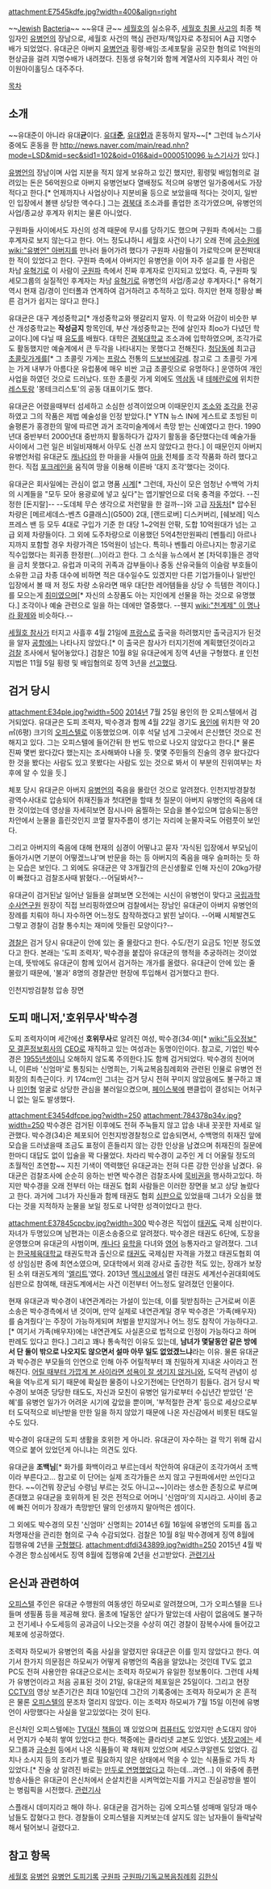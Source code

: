 attachment:E7545kdfe.jpg?width=400&align=right

~~[[유대인|Jewish]] [[세균|Bacteria]]~~ ~~유대 균~~
[[세월호]]의 실소유주, [[세월호 침몰 사고]]의 최종 책임자인 [[유병언]]의 장남으로, 세월호 사건의 핵심 관련자/책임자로 추정되어 A급 지명수배가 되었었다. 유대균은 아버지 [[유병언]]과 횡령·배임·조세포탈을 공모한 혐의로 1억원의 현상금을 걸려 지명수배가 내려졌다. 친동생 유혁기와 함께 계열사의 지주회사 격인 아이원아이홀딩스 대주주다.

[[목차]]
== 소개 ==
~~유대준이 아니라 유대'''균'''이다. [[유대준|유대'''준''']], [[유대인|유대'''인''']]과 혼동하지 말자~~[* 그런데 뉴스기사 중에도 혼동을 한 [[http://news.naver.com/main/read.nhn?mode=LSD&mid=sec&sid1=102&oid=016&aid=0000510096 뉴스기사]]가 있다.]

[[유병언]]의 장남이며 사업 지분을 적지 않게 보유하고 있긴 했지만, 횡령및 배임혐의로 걸려있는 돈은 56억원으로 아버지 유병언보다 열배정도 적으며 유병언 일가중에서도 가장 적다고 한다.[* 언제까지나 사업상이나 지분비율 등으로 보았을때 적다는 것이지, 일반인 입장에서 볼땐 상당한 액수다.] 그는 [[경북대]] 조소과를 졸업한 조각가였으며, 유병언의 사업/종교상 후계자 위치는 물론 아니었다.

구원파들 사이에서도 자신의 성격 때문에 무시를 당하기도 했으며 구원파 측에서는 그를 후계자로 보지 않는다고 한다. 어느 정도냐하니 세월호 사건이 나기 오래 전에 [[금수원]]에 [[wiki:"유병언" 아버지]]를 만나러 들어가려 했다가 구원파 사람들이 가로막으며 문전박대 한 적이 있었다고 한다. 구원파 측에서 아버지인 유병언을 이어 자주 설교를 한 사람은 차남 [[유혁기]]로 이 사람이 [[구원파]] 측에서 진짜 후계자로 인지되고 있었다. 즉, 구원파 및 세모그룹의 실질적인 후계자는 차남 [[유혁기]]로 유병언의 사업/종교상 후계자다.[* 유혁기 역시 현재 검/경이 인터폴과 연계하여 검거하려고 추적하고 있다. 하지만 현재 정황상 빠른 검거가 쉽지는 않다고 한다.]

유대균은 대구 계성중학교[* 개성중학교와 헷갈리지 말자. 이 학교와 어감이 비슷한 부산 개성중학교는 '''작성금지''' 항목인데, 부산 개성중학교는 전에 살인자 최oo가 다녔던 학교이다.]에 다닐 때 [[유도]]를 배웠다. 대학은 [[경북대학교]] 조소과에 입학하였으며, 조각가로도 활동했지만 예술계에서 큰 두각을 나타내지는 못했다고 전해진다. [[청담동]]에 최고급 [[초콜릿]]가게를[* 그 초콜릿 가게는 [[프랑스]] 전통의 [[드보브에갈레]]. 참고로 그 초콜릿 가게는 가게 내부가 아름다운 유럽풍에 매우 비싼 고급 초콜릿으로 유명하다.] 운영하여 개인 사업을 하였던 것으로 드러났다. 또한 초콜릿 가게 외에도 [[역삼동]] 내 [[테헤란로]]에 위치한 [[레스토랑]] '몽테크리스토'의 공동 대표이기도 했다.

유대균은 어렸을때부터 섬세하고 소심한 성격이었으며 이때문인지 [[조소]]와 [[조각]]을 전공하였고 그의 작품은 제법 예술성을 인정 받았다.[* YTN 뉴스 IN에 게스트로 초빙된 미술평론가 홍경한의 말에 따르면 과거 조각미술계에서 촉망 받는 신예였다고 한다. 1990년대 중반부터 2000년대 중반까지 활동하다가 갑자기 활동을 중단했다는데 예술가들 사이에서 그런 일은 비일비재해서 아무도 신경 쓰지 않았다고 한다.] 이 때문인지 아버지 유병언처럼 유대균도 [[캐나다]]의 한 마을을 사들여 [[마을]] 전체를 조각 작품화 하려 했다고 한다. 직접 [[포크레인]]을 움직여 땅을 이용해 이른바 '대지 조각'했다는 것이다.

유대균은 회사일에는 관심이 없고 명품 [[시계]][* 그런데, 자신이 모은 엄청난 수백억 가치의 시계들을 "모두 모아 용광로에 넣고 싶다"는 엽기발언으로 더욱 충격을 주었다. --진정한 [돈지랄]-- --도데체 무슨 생각으로 저런말을 한 걸까--]와 고급 [[자동차]][* 압수된 차량은 [메르세데스-벤츠 G클래스](G500) 2대, [랜드로버] 디스커버리, [쉐보레] 익스프레스 밴 등 모두 4대로 구입가 기준 한 대당 1~2억원 안팎, 도합 10억원대가 넘는 고급 외제 차량들이다. 그 외에 도주차량으로 이용했던 5억4천만원짜리 [벤틀리] 아르나지까지 포함할 경우 차량가격은 15억원이 넘는다. 특히나 벤틀리 아르나지는 항공기로 직수입했다는 희귀종 한정판(...)이라고 한다. 그 소식을 뉴스에서 본 [차덕후]들은 경악을 금치 못했다고. 유럽과 미국의 귀족과 갑부들이나 중동 산유국들의 이슬람 부호들이 소유한 고급 차종 대수에 비하면 적은 대수일수도 있겠지만 다른 기업가들이나 일반인 입장에서 볼 때 저 정도 차량 소유라면 매우 대단한 레어템들을 상당 수 득템한 격이다.] 를 모으는게 [[취미]]였으며[* 자신의 소장품도 아는 지인에게 선물을 하는 것으로 유명했다.] 조각이나 예술 관련으로 일을 하는 데에만 열중했다. --웬지 [[wiki:"천계제" 이 명나라 황제]]와 비슷하다.--

[[세월호 참사]]가 터지고 사흘후 4월 21일에 [[프랑스]]로 출국을 하려했지만 출국금지가 된것을 알자 [[공항]]에는 나타나지 않았다.[* 이 출국은 참사가 터지기전에 계획했던것이라고 [[검찰]] 조사에서 털어놓았다.]
검찰은 10월 8일 유대균에게 징역 4년을 구형했다. [http://m.news.naver.com/read.nhn?mode=LSD&sid1=102&oid=001&aid=0007173578 #]
인천지법은 11월 5일 횡령 및 배임혐의로 징역 3년을 [http://m.news.naver.com/read.nhn?mode=LSD&sid1=102&oid=014&aid=0003283977 선고했다].

== 검거 당시 ==
attachment:E34ple.jpg?width=500
[[2014년]] 7월 25일 용인의 한 오피스텔에서 검거되었다. 유대균은 도피 조력자, 박수경과 함께 4월 22일 경기도 [[용인]]에 위치한 약 20㎡(6평) 크기의 [[오피스텔]]로 이동했었으며. 이후 석달 넘게 그곳에서 은신했던 것으로 전해지고 있다. 그는 오피스텔에 들어간뒤 한 번도 밖으로 나오지 않았다고 한다.[* 물론 진짜 몇번 왔다갔다 했는지는 조사해봐야 나올 듯. 몇몇 주민들의 진술의 경우 왔다갔다 한 것을 봤다는 사람도 있고 못봤다는 사람도 있는 것으로 봐서 이 부분의 진위여부는 차후에 알 수 있을 듯.]

체포 당시 유대균은 아버지 [[유병언]]의 죽음을 몰랐던 것으로 알려졌다. 인천지방경찰청 광역수사대로 압송되어 취재진들과 첫대면을 할때 첫 질문이 아버지 유병언의 죽음에 대한 것이었는데 영상을 자세히보면 잠시나마 움찔하는 모습을 볼수있으며 압송되는동안 차안에서 눈물을 흘린것인지 코옆 팔자주름이 생기는 자리에 눈물자국도 어렴풋이 보인다.

그리고 아버지의 죽음에 대해 현재의 심경이 어떻냐고 묻자 '자식된 입장에서 부모님이 돌아가시면 기분이 어떻겠느냐'며 반문을 하는 등 아버지의 죽음을 매우 슬퍼하는 듯 하는 모습은 보인다. 그 외에도 유대균은 약 3개월간의 은신생활로 인해 자신이 20kg가량이 빠졌다고 검찰조사때 밝혔다.--어딜봐서?--

유대균이 검거된날 일어난 일들을 살펴보면 오전에는 시신이 유병언이 맞다고 [[국립과학수사연구원]] 원장이 직접 브리핑하였으며 검찰에서는 장남인 유대균이 아버지 유병언의 장례를 치뤄야 하니 자수하면 어느정도 참작하겠다고 밝힌 날이다. --어째 시체발견도 그렇고 경찰이 검찰 통수치는 재미에 맛들린 모양이다?--

[[경찰]]은 검거 당시 유대균이 안에 있는 줄 몰랐다고 한다. 수도/전기 요금도 1인분 정도였다고 한다. 본래는 '도피 조력자', 박수경을 붙잡아 유대균의 행적을 추궁하려는 것이었는데, 뜻밖에도 유대균이 함께 있어서 검거하는 개가를 올렸다. 유대균이 안에 있는 줄 몰랐기 때문에, '불과' 8명의 경찰관만 현장에 투입해서 검거했다고 한다.



인천지방검찰청 압송 장면
{{{#!html
<iframe width="560" height="315" src="//www.youtube.com/embed/wNNjUNtX_ps" frameborder="0" allowfullscreen></iframe>
}}}

== 도피 매니저,'호위무사'박수경 ==
도피 조력자이며 세간에선 '''호위무사'''로 알려진 여성, 박수경(34·여)[* [[wiki:"듀오정보" 모 결혼정보회사]]의 [[CEO]]로 재직하고 있는 여성과는 동명이인이다. 참고로, 기업인 박수경은 [[1955년]]생이니 오해하지 않도록 주의한다.]도 함께 검거되었다. 박수경의 친어머니, 이른바 '신엄마'로 통칭되는 신명희는, 기독교복음침례회와 관련된 인물로 유병언 전 회장의 최측근이다. 키 174cm인 그녀는 검거 당시 전혀 꾸미지 않았음에도 불구하고 꽤나 [[미인]]형 얼굴로 상당한 관심을 불러일으켰으며, [[페이스북]]에 팬클럽이 결성되는 어처구니 없는 일도 발생했다. 

attachment:E3454dfcpe.jpg?width=250
attachment:784378p34v.jpg?width=250
박수경은 검거된 이후에도 전혀 주눅들지 않고 압송 내내 꼿꼿한 자세로 일관했다. 박수경(34)은 체포되어 인천지방경찰청으로 압송되면서, 수백명의 취재진 앞에 모습을 드러냈을때 조금도 표정이 흔들리지 않는 강한 인상을 남겼으며 취재진의 질문에 한마디 대답도 없이 입술을 꽉 다물었다. 차라리 박수경이 교주인 게 더 어울릴 정도의 초월적인 초연함~~ 지친 기색이 역력했던 유대균과는 전혀 다른 강한 인상을 남겼다. 유대균은 검찰조사에 순순히 응하는 반면 박수경은 검찰조사에 [[묵비권]]을 행사하고있다. 하지만 박수경을 오래 전부터 아는 태권도 협회 사람들은 이러한 장면을 보고 상당 놀랐다고 한다. 과거에 그녀가 자신들과 함께 태권도 협회 [[심판]]으로 있었을때 그녀가 오심을 했다는 것을 지적하자 눈물을 보일 정도로 나약한 성격이었다고 한다.

attachment:E37845cpcbv.jpg?width=300
박수경은 직업이 [[태권도]] 국제 심판이다. 자녀가 두명있으며 남편과는 이혼소송중으로 알려졌다. 박수경은 태권도 6단에, 도장을 운영했으며 유대균의 사범이며, [[캐나다]] [[유학]]을 다녀와 [[영어]] 능통자라고 알려졌다. 그녀는 [[한국체육대학교]] 태권도학과 출신으로 [[태권도]] 국제심판 자격을 가졌고 태권도협회 여성 상임심판 중에 최연소였으며, 모대학에서 외래 강사로 출강한 적도 있는, 장래가 보장된 소위 태권도계의 '[[엘리트]]'였다. 2013년 [[멕시코]]에서 열린 태권도 세계선수권대회에도 심판으로 참여해, 태권도계에서는 사건 이전부터 어느정도 알려졌던 인물이다.  

현재 유대균과 박수경이 내연관계라는 가설이 있는데, 이를 뒷받침하는 근거로써 이혼 소송은 박수경측에서 낸 것이며, 만약 실제로 내연관계일 경우 박수경은 '가족(배우자)를 숨겨줬다'는 주장이 가능하게되며 처벌을 받지않거나 어느 정도 참작이 가능하다고.[* 여기서 가족(배우자)에는 내연관계도 사실혼으로 법적으로 인정이 가능하다고 하며 판례도 있다고 한다.] 그리고 꽤나 통속적인 이유도 있는데, '''남녀가 몇달동안 같은 방에서 단 둘이 밖으로 나오지도 않으면서 설마 아무 일도 없었겠느냐'''라는 이유. 물론 유대균과 박수경은 부모들의 인연으로 인해 아주 어릴적부터 꽤 친밀하게 지내온 사이라고 전해진다. [[웨스터마크 효과|어릴 때부터 가깝게 본 사이라면 성욕이 잘 생기지 않거니와]], 도덕적 관념이 성욕을 억누르게 되기 때문에 확실한 물증이 나오기전에는 단언하기 힘들다. 
검거 당시 박수경이 보여준 당당한 태도도, 자신과 모친이 유병언 일가로부터 수십년간 받았던 '은혜'를 유병언 일가가 어려운 시기에 갚았을 뿐이며, '부적절한 관계' 등으로 세상으로부터 도덕적으로 비난받을 만한 일을 하지 않았기 때문에 나온 자신감에서 비롯된 태도일 수도 있다.

박수경이 유대균의 도피 생활을 호위한 게 아니라. 유대균이 자수하는 걸 막기 위해 감시역으로 붙어 있었던게 아니냐는 의견도 있다.

유대균을 '''조백님'''[* 화가를 화백이라고 부르는데서 착안하여 유대균이 조각가여서 조백이라 부른다고... 참고로 이 단어는 실제 조각가들은 쓰지 않고 구원파에서만 쓰인다고 한다. ~~이건뭐 장군님 수령님 부르는 것도 아니고~~]이라는 생소한 존칭으로 부르며 존대했고 유대균을 호위하게 된 것은 전적으로 어머니 '신엄마'의 지시라고. 사이비 종교에 빠진 어미가 장래가 촉망받던 딸의 인생까지 말아먹은 셈이다.


그 외에도 박수경의 모친 '신엄마' 신명희는 2014년 6월 16일에 유병언의 도피를 돕고 차명재산을 관리한 혐의로 구속 수감되었다.
검찰은 10월 8일 박수경에게 징역 8월에 집행유예 2년을 [http://m.news.naver.com/read.nhn?mode=LSD&sid1=102&oid=001&aid=0007174140 구형했다].
attachment:dfdi343899.jpg?width=250
2015년 4월 박수경은 항소심에서도 징역 8월에 집행유예 2년을 선고받았다. [http://m.news.naver.com/read.nhn?sid1=102&oid=001&aid=0007505868&mode=LSD 관련기사]
== 은신과 관련하여 ==
[[오피스텔]] 주인은 유대균 수행원의 여동생인 하모씨로 알려졌으며, 그가 오피스텔을 드나들며 생필품 등을 제공해 왔다. 올초에 1달동안 살다가 말았는데 사람이 없음에도 불구하고 전기세나 수도세등의 공과금이 나오는것을 수상히 여긴 경찰이 잠복수사에 들어갔고 체포에 성공하였다.

조력자 하모씨가 유병언의 죽음 사실을 알렸지만 유대균은 이를 믿지 않았다고 한다. 여기서 한가지 의문점은 하모씨가 어떻게 유병언의 죽음을 알았냐는 것인데 TV도 없고 PC도 전혀 사용안한 유대균으로서는 조력자 하모씨가 유일한 정보통이다. 그런데 사체가 유병언이라고 처음 공표된 것이 21일, 유대균의 체포일은 25일이다. 그리고 현장 [[CCTV]]의 영상 보존기간은 최대 10일인데 그간의 기록중에는 조력자 하모씨가 온 흔적은 물론 [[오피스텔]]의 문조차 열리지 않았다. 이는 조력자 하모씨가 7월 15일 이전에 유병언이 사망했다는 사실을 알고있었다는 것이 된다.

은신처인 오피스텔에는 [[TV]]대신 [[책]]들이 꽤 있었으며 [[컴퓨터]]도 있었지만 손도대지 않아서 먼지가 수북히 쌓여 있었다고 한다. 책중에는 클라리넷 교본도 있었다. [[냉장고]]에는 세모그룹과 [[금수원]] 등에서 나온 식품들이 꽉 채워져 있었으며 세모스쿠알렌도 있었다. 김치나 소시지 등의 조리가 별로 필요하지 않은 상태에서 먹을 수 있는 식품들로 가득 차 있었다.[* 진술 상 알려진 바로는 [[올드보이(2003년 영화)|만두로 연명했었다]]고 하는데...과연...] 이 와중에 종편방송사들은 유대균이 은신처에서 순살치킨을 시켜먹었는지를 가지고 진실공방을 벌이는 병림픽을 시전했다. [http://www.mediaus.co.kr/news/articleView.html?idxno=43350 관련기사]

스플래시 데미지라고 해야 하나. 유대균을 검거하는 김에 오피스텔 성매매 일당과 매수남들도 잡혔다고 한다. 경찰들이 오피스텔을 지켜보는데 살지도 않는 남자들이 들락날락해서 털어보니 걸렸다고.
== 참고 항목 ==
[[세월호]]
[[유병언]]
[[유병언 도피기록]]
[[구원파]]
[[구원파/기독교복음침례회]]
[[김한식]]
